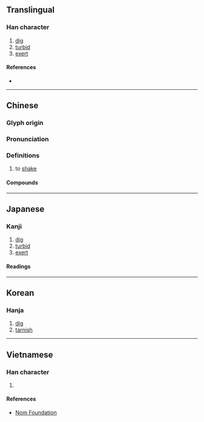 {{character info}}
==Translingual==

===Han character===
{{Han char|rn=64|rad=手|as=10|sn=13|four=57027|canj=QBBB|ids=⿰扌骨}}

# [[dig]]
# [[turbid]]
# [[exert]]

====References====
* {{Han ref|kx=0448.070|dkj=12511|dj=0799.010|hdz=31918.030|uh=6430|ud=25648|bh=DDAC|bd=56748}}

----

==Chinese==
{{zh-forms}}

===Glyph origin===
{{Han etym}}

===Pronunciation===
{{zh-pron
|m=hú,kū
|c=wat6
|mc=y
|oc=y
|cat=
}}
{{zh-attn-split}}

===Definitions===
{{zh-hanzi}}

# {{lb|zh|Cantonese}} to [[shake]]

====Compounds====
{{zh-der|搰搰|狐埋狐搰}}

----

==Japanese==

===Kanji===
{{ja-kanji|grade=|rs=手10}}

# [[dig]]
# [[turbid]]
# [[exert]]

====Readings====
{{ja-readings|on=[[こつ]] (kotsu)|kun=[[ほる]] (horu)}}

----

==Korean==

===Hanja===
{{ko-hanja|hangeul=골|eumhun=}}

# [[dig]]
# [[tarnish]]

----

==Vietnamese==

===Han character===
{{vi-readings|rs=手10|reading=gọt}}

# {{rfdef|vi|sort=手10}}

====References====
* [http://nomfoundation.org/common/nom_details.php?codepoint=6430 Nom Foundation]